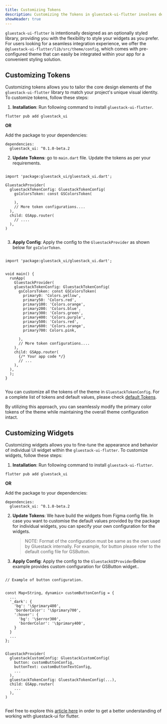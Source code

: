 ```yaml
---
title: Customizing Tokens
description: Customizing the Tokens in gluestack-ui-flutter involves defining a theme configuration and applying it using GluestackProvider, enabling you to style your application's visual elements according to your design preferences.
showHeader: true
---
```



<Meta title="Theme Configuration/Theme/Customizing Tokens" />

`gluestack-ui-flutter` is intentionally designed as an optionally styled library, providing you with the flexibility to style your widgets as you prefer. For users looking for a seamless integration experience, we offer the `@gluestack-ui-flutter/lib/src/theme/config`, which comes with pre-configured theme that can easily be integrated within your app for a convenient styling solution.

## Customizing Tokens

Customizing tokens allows you to tailor the core design elements of the `gluestack-ui-flutter` library to match your project's unique visual identity. To customize tokens, follow these steps:

1. **Installation**: Run following command to install `gluestack-ui-flutter`.

```
flutter pub add gluestack_ui
```

**OR**

Add the package to your dependencies:

```
dependencies:
  gluestack_ui: ^0.1.0-beta.2

```

2. **Update Tokens**: go to `main.dart` file. Update the tokens as per your requirements.

```

import 'package:gluestack_ui/gluestack_ui.dart';

GluestackProvider(
  gluestackTokenConfig: GluestackTokenConfig(
    gsColorsToken: const GSColorsToken(

    ),
    // More token configurations....
  ),
  child: GSApp.router(
    // ....
  ),
)


```

3. **Apply Config**: Apply the config to the `GluestackProvider` as shown below for `gsColorToken`.

```

import 'package:gluestack_ui/gluestack_ui.dart';


void main() {
  runApp(
    GluestackProvider(
    gluestackTokenConfig: GluestackTokenConfig(
      gsColorsToken: const GSColorsToken(
        primary0: 'Colors.yellow',
        primary50: 'Colors.red',
        primary100: 'Colors.orange',
        primary200: 'Colors.blue',
        primary300: 'Colors.green',
        primary400: 'Colors.purple',
        primary500: 'Colors.red',
        primary600: 'Colors.orange',
        primary700: Colors.pink,

      ),
      // More token configurations....
    ),
    child: GSApp.router(
      {/* Your app code */}
      // ...
    ),
  ),
  );
}


```

You can customize all the tokens of the theme in `GluestackTokenConfig`. For a complete list of tokens and default values, please check [default Tokens](https://github.com/gluestack/gluestack-ui-flutter/tree/main/lib/src/token).

By utilizing this approach, you can seamlessly modify the primary color tokens of the theme while maintaining the overall theme configuration intact.

## Customizing Widgets

Customizing widgets allows you to fine-tune the appearance and behavior of individual UI widget within the `gluestack-ui-flutter`. To customize widgets, follow these steps:

1. **Installation**: Run following command to install `gluestack-ui-flutter`.

```
flutter pub add gluestack_ui
```

**OR**

Add the package to your dependencies:

```
dependencies:
  gluestack_ui: ^0.1.0-beta.2

```

2. **Update Tokens**: We have build the widgets from Figma config file. In case you want to customise the default values provided by the package for individual widgets, you can specify your own configuration for the widgets.

   > NOTE: Format of the configuration must be same as the own used by Gluestack internally. For example, for button please refer to the default config file for GSButton.

3. **Apply Config**: Apply the config to the `GluestackUIProvider`Below example provides custom configuration for GSButton widget..

```

// Example of button configuration.


const Map<String, dynamic> customButtonConfig = {
  ...
  '_dark': {
    'bg': '\$primary400',
    'borderColor': '\$primary700',
    ':hover': {
      'bg': '\$error300',
      'borderColor': '\$primary400',
    }
  }
  ...
};


GluestackProvider(
  gluestackCustomConfig: GluestackCustomConfig(
    button: customButtonConfig,
    buttonText: customButtonTextConfig,
    ...
  ),
  gluestackTokenConfig: GluestackTokenConfig(...),
  child: GSApp.router(
    ...
  ),
)


```

Feel free to explore this [article here](https://geekyants.com/en-gb/blog/introducing-gluestack-ui-for-flutter) in order to get a better understanding of working with gluestack-ui for flutter.